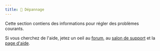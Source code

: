 ```yaml
---
title: 🐞 Dépannage
---
```


Cette section contiens des informations pour régler des problèmes courants.

Si vous cherchez de l'aide, jetez un oeil au [forum](https://forum.yunohost.org/), au [salon de support](/community/chat_rooms) et la [page d'aide](/community/help).
